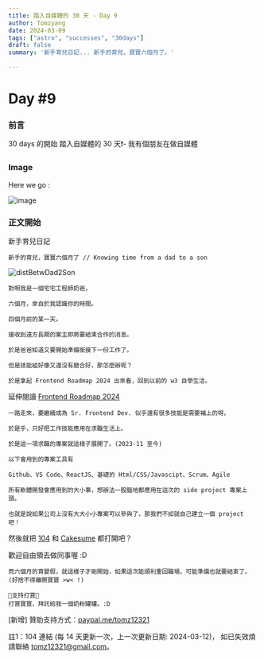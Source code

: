 ```yaml
---
title: 踏入自媒體的 30 天 - Day 9
author: Tomzyang
date: 2024-03-09
tags: ["astro", "successes", "30days"]
draft: false
summary: '新手育兒日記... 新手的育兒，寶寶六個月了。'

---
```

# Day #9

### 前言
30 days 的開始
踏入自媒體的 30 天❗️- 我有個朋友在做自媒體

### Image
Here we go :


![image](/static/images/hereWeGo.jpg)

### 正文開始

新手育兒日記

```
新手的育兒，寶寶六個月了 // Knowing time from a dad to a son
```

![distBetwDad2Son](/static/images/Day9//mySon6month.jpg)

```
對啊我是一個宅宅工程師奶爸，

六個月，來自於我認識你的時間。

四個月前的某一天。

接收到遠方長期的案主即將要結束合作的消息。

於是爸爸知道又要開始準備銜接下一份工作了。

但是技能組好像又還沒有磨合好，那怎麼辦呢？
```

```
於是拿起 Frontend Roadmap 2024 出來看，回到以前的 w3 自學生活。
```
延伸閱讀
[Frontend Roadmap 2024](https://github.com/CIS-Team/Front-End-Roadmap-2024)
```
一路走來，要繼續成為 Sr. Frontend Dev. 似乎還有很多技能是需要補上的呀。

於是乎，只好把工作技能應用在求職生活上。

於是這一項求職的專案就這樣子展開了。(2023-11 至今)

以下會用到的專案工具有

Github、VS Code、ReactJS、基礎的 Html/CSS/Javascipt、Scrum、Agile

所有軟體開發會應用到的大小事，想辦法一股腦地都應用在這次的 side project 專案上頭。

也就是說如果公司上沒有大大小小專案可以參與了，那我們不如就自己建立一個 project 吧！
```

然後就把 [104](https://pda.104.com.tw/profile/share/5ehgch8f6IjeoE2dKt2PCTDkeExdmMnh) 和 [Cakesume](https://www.cakeresume.com/s--jG1RUh5q89MsRD4McRttRg--/jyhwoei-yang) 都打開吧？

歡迎自由領去做同事喔 :D
```
而六個月的育嬰假，就這樣子才剛開始，如果這次能順利重回職場，可能準備也就要結束了。
(好捨不得離開寶寶 >w< !)

🔻支持打賞🔻
打賞寶寶，拜託給我一個奶粉罐罐。:D
```

[新增] 贊助支持方式：[paypal.me/tomz12321](https://www.paypal.com/paypalme/tomz12321)

註1：104 連結 (每 14 天更新一次，上一次更新日期: 2024-03-12)，
如已失效煩請聯絡 tomz12321@gmail.com。

